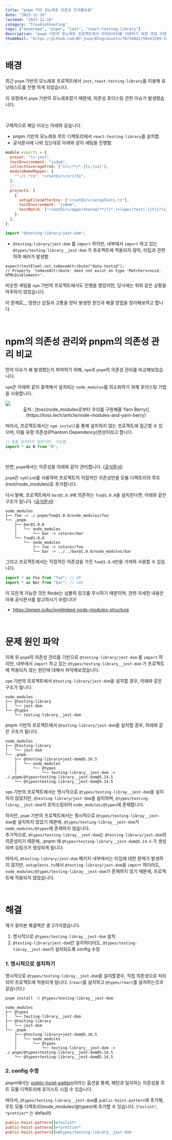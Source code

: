 ```yaml
---
title: "pnpm 기반 모노레포 의존성 트러블슈팅"
date: "2023-12-19"
lastmod: "2023-12-19"
category: "TroubleShooting"
tags: ["monorepo", "pnpm", "jest", "react-testing-library"]
description: "pnpm 기반의 모노레포 프로젝트에서 라이브러리를 사용하기 위한 셋업 과정에서 발생한 의존성 이슈와 해결 방법에 대해 작성한 포스트입니다."
thumbNail: "https://github.com/BY-juun/Blog/assets/78716842/59c61299-529d-4ad5-bc24-a78432d01694"
---
```


# 배경

최근 `pnpm` 기반의 모노레포 프로젝트에서 `jest`, `react-testing-library`를 이용해 유닛테스트를 진행 하게 되었습니다.

이 과정에서 `pnpm` 기반의 모노레포였기 때문에, 의존성 호이스팅 관련 이슈가 발생했습니다.

<br />

구체적으로 해당 이슈는 아래와 같습니다.

- pnpm 기반의 모노레포 루트 디렉토리에서 `react-testing-library`를 설치함.
- 공식문서에 나와 있는대로 아래와 같이 세팅을 진행함.

```js title="jest.config.js"
module.exports = {
  preset: "ts-jest",
  testEnvironment: "jsdom",
  collectCoverageFrom: ["src/**/*.{ts,tsx}"],
  moduleNameMapper: {
    "^~/(.*)$": "<rootDir>/src/$1",
  },
  //...
  projects: [
    {
      setupFilesAfterEnv: ["<rootDir>/setupTests.ts"],
      testEnvironment: "jsdom",
      testMatch: ["<rootDir>/apps/shared/**/?(*.)+(spec|test).[jt]s?(x)"],
    },
  ],
};
```

```ts title="setupTests.ts"
import "@testing-library/jest-dom";
```

- `@testing-library/jest-dom` 를 `import` 하지만, 내부에서 `import` 하고 있는 `@types/testing-library__jest-dom` 가 프로젝트에 적용되지 않아, 타입과 관련하여 에러가 발생함.

```tsx
expect(testElem).not.toHaveAttribute("data-testid");
// Property 'toHaveAttribute' does not exist on type 'Matchers<void, HTMLDivElement>'.
```

비슷한 세팅을 `npm` 기반의 프로젝트에서도 진행을 했었지만, 당시에는 위와 같은 상황을 마주하지 않았습니다.

이 문제로,,, 엄청난 삽질과 고통을 받아 발생한 원인과 해결 방법을 정리해보려고 합니다.

<br />

# npm의 의존성 관리와 pnpm의 의존성 관리 비교

먼저 이슈가 왜 발생했는지 파악하기 위해, `npm`과 `pnpm`의 의존성 관리를 비교해보았습니다.

`npm`은 아래와 같이 중복해서 설치되는 `node_modules`를 최소화하기 위해 호이스팅 기법을 사용합니다.

<img src="https://github.com/BY-juun/Blog/assets/78716842/31f677c8-4221-490a-8c96-b92748322125" />

<center>
  출처 : [toss(node_modules로부터 우리를 구원해줄 Yarn
  Berry)](https://toss.tech/article/node-modules-and-yarn-berry)
</center>

따라서, 프로젝트에서는 `npm install`을 통해 설치하지 않는 프로젝트에 접근할 수 있으며, 이를 유령 의존성(Phantom Dependency)현상이라고 합니다.

```js
// B를 설치하지 않았지만, 가능함.
import * as B from "B";
```

<br />

반면, `pnpm`에서는 의존성을 아래와 같이 관리합니다. ([공식문서](https://pnpm.io/ko/motivation#%ED%8F%89%ED%83%84%ED%95%98%EC%A7%80-%EC%95%8A%EC%9D%80-node_modules-%EB%94%94%EB%A0%89%ED%86%A0%EB%A6%AC-%EC%83%9D%EC%84%B1))

`pnpm`은 `symlink`를 사용하여 프로젝트의 직접적인 의존성만을 모듈 디렉토리의 루트(root/node_modules)로 추가합니다.

다시 말해, 프로젝트에서 `bar@1.0.0`에 의존하는 `foo@1.0.0`을 설치한다면, 아래와 같은 구조가 됩니다. ([공식문서](https://pnpm.io/ko/symlinked-node-modules-structure))

```text
node_modules
├── foo -> ./.pnpm/foo@1.0.0/node_modules/foo
└── .pnpm
    ├── bar@1.0.0
    │   └── node_modules
    │       └── bar -> <store>/bar
    └── foo@1.0.0
        └── node_modules
            ├── foo -> <store>/foo
            └── bar -> ../../bar@1.0.0/node_modules/bar
```

그리고 프로젝트에서는 직접적인 의존성을 가진 `foo@1.0.0`만을 가져와 사용할 수 있습니다.

```js
import * as Foo from "foo"; // OK
import * as Bar from "bar"; // XXX
```

이 모든게 가능한 것은 Node는 심볼릭 링크를 무시하기 때문이며, 관련 자세한 내용은 아래 공식문서를 참고하시기 바랍니다!

- <a href="https://pnpm.io/ko/symlinked-node-modules-structure">
    https://pnpm.io/ko/symlinked-node-modules-structure
  </a>

<br />

# 문제 원인 파악

이제 위 `pnpm`의 의존성 관리를 기반으로 `@testing-library/jest-dom` 를 `import` 하지만, 내부에서 `import` 하고 있는 `@types/testing-library__jest-dom` 가 프로젝트에 적용되지 않는 원인에 대해서 파악해보겠습니다.

`npm` 기반의 프로젝트에서 `@testing-library/jest-dom`을 설치할 경우, 아래와 같은 구조가 됩니다.

```text title="npm 기반"
node_modules
├── @testing-library
│   └── jest-dom
└── @types
    └── testing-library__jest-dom
```

pnpm 기반의 프로젝트에서 `@testing-library/jest-dom`을 설치할 경우, 아래와 같은 구조가 됩니다.

```text title="pnpm 기반"
node_modules
├── @testing-library
│   └── jest-dom
└── .pnpm
    ├── @testing-library+jest-dom@5.16.5
    │   └── node_modules
    │       └── @types
    │           └── testing-library__jest-dom -> ./.pnpm/@types+testing-library__jest-dom@5.14.5
    └── @types+testing-library__jest-dom@5.14.5
```

`npm` 기반의 프로젝트에서는 명시적으로 `@types/testing-libray__jest-dom`을 설치하지 않았지만, `@testing-library/jest-dom`을 설치하며, `@types/testing-libray__jest-dom`가 호이스팅되어 `node_modules/@types`에 존재합니다.

하지만, `pnpm` 기반의 프로젝트에서는 명시적으로 `@types/testing-libray__jest-dom`을 설치하지 않았기 때문에, `@types/testing-libray__jest-dom`가 `node_modules/@types`에 존재하지 않습니다.  
추가적으로, `@types/testing-libray__jest-dom`는 `@testing-library/jest-dom`의 의존성이기 때문에, .pnpm 에 `@types+testing-library__jest-dom@5.14.5` 가 생성되며 심링크가 생성되게 됩니다.

따라서, `@testing-library/jest-dom` 패키지 내부에서는 타입에 대한 문제가 발생하지 않지만, `setupTests.ts`에서 `@testing-library/jest-dom`을 `import` 하더라도, `node_modules/@types/testing-libray__jest-dom`가 존재하지 않기 때문에, 프로젝트에 적용되지 않았습니다.

<br />

# 해결

제가 찾아본 해결책은 총 2가지였습니다.

1. 명시적으로 `@types/testing-libray__jest-dom` 설치
2. `@testing-library/jest-dom`만 설치하더라도, `@types/testing-libray__jest-dom`가 설치되도록 config 수정

### 1. 명시적으로 설치하기

명시적으로 `@types/testing-libray__jest-dom`을 설치할경우, 직접 의존성으로 처리되어 프로젝트에 적용되게 됩니다.
(`react`를 설치하고 `@types/react`를 설치하는것과 같습니다.)

```sh
pnpm install -D @types/testing-libray__jest-dom
```

```text {2,3}
node_modules
├── @types
│   └── testing-library__jest-dom
├── @testing-library
│   └── jest-dom
└── .pnpm
    ├── @testing-library+jest-dom@5.16.5
    │   └── node_modules
    │       └── @types
    │           └── testing-library__jest-dom -> ./.pnpm/@types+testing-library__jest-dom@5.14.5
    └── @types+testing-library__jest-dom@5.14.5
```

### 2. config 수정

pnpm에서는 [public-hoist-pattern](https://pnpm.io/ko/npmrc#public-hoist-pattern)이라는 옵션을 통해, 패턴과 일치하는 의존성을 루트 모듈 디렉토리에 호이스트 시킬 수 있습니다.

따라서, `@types/testing-library__jest-dom`를 `public-hoist-pattern`에 추가해, 루트 모듈 디렉토리(node_modules/@types)에 추가할 수 있습니다. (`*eslint*`, `*prettier*` 는 default)

```ini title=".npmrc"
public-hoist-pattern[]=*eslint*
public-hoist-pattern[]=*prettier*
public-hoist-pattern[]=@types/testing-library__jest-dom
```
